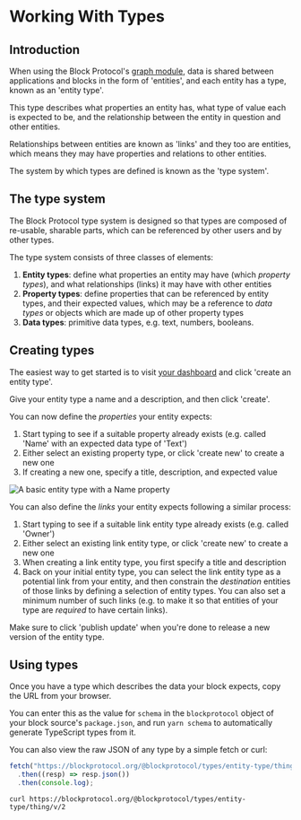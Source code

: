 # Working With Types

## Introduction

When using the Block Protocol's [graph module](/docs/spec/graph-module), data is shared between applications and blocks
in the form of 'entities', and each entity has a type, known as an 'entity type'.

This type describes what properties an entity has, what type of value each is expected to be, and the relationship
between the entity in question and other entities.

Relationships between entities are known as 'links' and they too are entities, which means they may have properties and relations to other entities.

The system by which types are defined is known as the 'type system'.

## The type system

The Block Protocol type system is designed so that types are composed of re-usable, sharable parts, which can be
referenced by other users and by other types.

The type system consists of three classes of elements:

1.  **Entity types**: define what properties an entity may have (which _property types_), and what relationships (links) it may have with other entities
2.  **Property types**: define properties that can be referenced by entity types, and their expected values, which may be a reference to
    _data types_ or objects which are made up of other property types
3.  **Data types**: primitive data types, e.g. text, numbers, booleans.

## Creating types

The easiest way to get started is to visit [your dashboard](/dashboard) and click 'create an entity type'.

Give your entity type a name and a description, and then click 'create'.

You can now define the _properties_ your entity expects:

1.  Start typing to see if a suitable property already exists (e.g. called 'Name' with an expected data type of 'Text')
2.  Either select an existing property type, or click 'create new' to create a new one
3.  If creating a new one, specify a title, description, and expected value

![A basic entity type with a `Name` property](/assets/type-editor.png)

You can also define the _links_ your entity expects following a similar process:

1.  Start typing to see if a suitable link entity type already exists (e.g. called 'Owner')
2.  Either select an existing link entity type, or click 'create new' to create a new one
3.  When creating a link entity type, you first specify a title and description
4.  Back on your initial entity type, you can select the link entity type as a potential link from your entity, and then constrain the _destination_ entities of those links by defining a selection of entity types. You can also set a minimum number of such links (e.g. to make it so that entities of your type are _required_ to have certain links).

Make sure to click 'publish update' when you're done to release a new version of the entity type.

## Using types

Once you have a type which describes the data your block expects, copy the URL from your browser.

You can enter this as the value for `schema` in the `blockprotocol` object of your block source's `package.json`, and
run `yarn schema` to automatically generate TypeScript types from it.

You can also view the raw JSON of any type by a simple fetch or curl:

```ts
fetch("https://blockprotocol.org/@blockprotocol/types/entity-type/thing/v/2")
  .then((resp) => resp.json())
  .then(console.log);
```

```shell
curl https://blockprotocol.org/@blockprotocol/types/entity-type/thing/v/2
```
